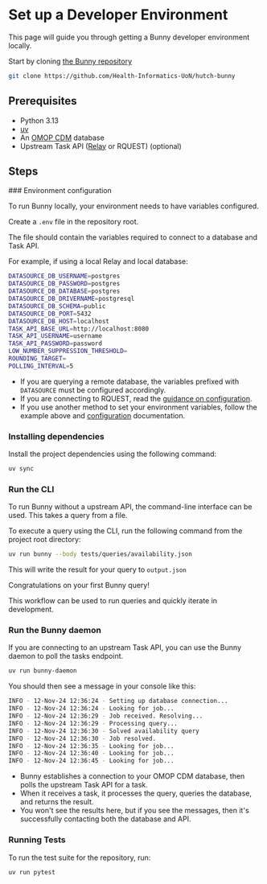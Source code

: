 
# Set up a Developer Environment

This page will guide you through getting a Bunny developer environment locally.

Start by cloning [the Bunny repository](https://github.com/Health-Informatics-UoN/hutch-bunny)

```bash copy
git clone https://github.com/Health-Informatics-UoN/hutch-bunny
```

## Prerequisites

- Python 3.13
- [uv](https://github.com/astral-sh/uv)
- An [OMOP CDM](omop_cdm) database
- Upstream Task API ([Relay](/relay) or RQUEST) (optional)

## Steps
<Steps>
### Environment configuration

To run Bunny locally, your environment needs to have variables configured.

Create a `.env` file in the repository root.

The file should contain the variables required to connect to a database and Task API.

For example, if using a local Relay and local database:

```sh copy
DATASOURCE_DB_USERNAME=postgres
DATASOURCE_DB_PASSWORD=postgres
DATASOURCE_DB_DATABASE=postgres
DATASOURCE_DB_DRIVERNAME=postgresql
DATASOURCE_DB_SCHEMA=public
DATASOURCE_DB_PORT=5432
DATASOURCE_DB_HOST=localhost
TASK_API_BASE_URL=http://localhost:8080
TASK_API_USERNAME=username
TASK_API_PASSWORD=password
LOW_NUMBER_SUPPRESSION_THRESHOLD=
ROUNDING_TARGET=
POLLING_INTERVAL=5
```

- If you are querying a remote database, the variables prefixed with `DATASOURCE` must be configured accordingly.
- If you are connecting to RQUEST, read the [guidance on configuration](/bunny/how_to/connect_rquest).
- If you use another method to set your environment variables, follow the example above and [configuration](/bunny/config) documentation.

### Installing dependencies

Install the project dependencies using the following command:
```bash copy
uv sync
```

### Run the CLI

To run Bunny without a upstream API, the command-line interface can be used. This takes a query from a file.

To execute a query using the CLI, run the following command from the project root directory:
```bash copy
uv run bunny --body tests/queries/availability.json
```

This will write the result for your query to `output.json`

<Callout emoji="🎉">Congratulations on your first Bunny query!</Callout>

This workflow can be used to run queries and quickly iterate in development.

### Run the Bunny daemon

If you are connecting to an upstream Task API, you can use the Bunny daemon to poll the tasks endpoint.

```bash copy
uv run bunny-daemon
```

You should then see a message in your console like this:

```bash
INFO - 12-Nov-24 12:36:24 - Setting up database connection...
INFO - 12-Nov-24 12:36:24 - Looking for job...
INFO - 12-Nov-24 12:36:29 - Job received. Resolving...
INFO - 12-Nov-24 12:36:29 - Processing query...
INFO - 12-Nov-24 12:36:30 - Solved availability query
INFO - 12-Nov-24 12:36:30 - Job resolved.
INFO - 12-Nov-24 12:36:35 - Looking for job...
INFO - 12-Nov-24 12:36:40 - Looking for job...
INFO - 12-Nov-24 12:36:45 - Looking for job...
```

- Bunny establishes a connection to your OMOP CDM database, then polls the upstream Task API for a task.
- When it receives a task, it processes the query, queries the database, and returns the result.
- You won't see the results here, but if you see the messages, then it's successfully contacting both the database and API.

### Running Tests

To run the test suite for the repository, run:

```bash copy
uv run pytest
```

</Steps>

